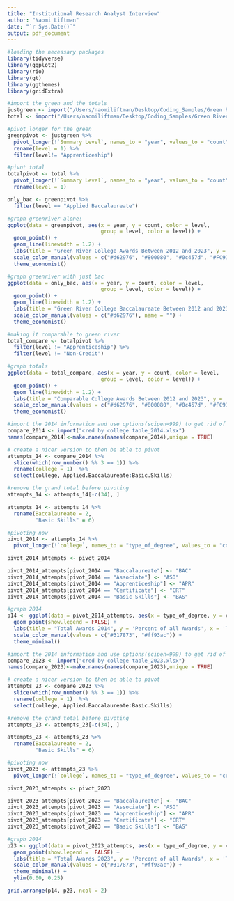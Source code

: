 ```yaml
---
title: "Institutional Research Analyst Interview"
author: "Naomi Liftman"
date: "`r Sys.Date()`"
output: pdf_document
---
```


```r
#loading the necessary packages
library(tidyverse)
library(ggplot2)
library(rio)
library(gt)
library(ggthemes)
library(gridExtra)
```

```r
#import the green and the totals
justgreen <- import("/Users/naomiliftman/Desktop/Coding_Samples/Green River College/Cred detail Table_green.xlsx")
total <- import("/Users/naomiliftman/Desktop/Coding_Samples/Green River College/Cred detail Table_total.xlsx")

#pivot longer for the green 
greenpivot <- justgreen %>%
  pivot_longer(!`Summary Level`, names_to = "year", values_to = "count") %>% 
  rename(level = 1) %>% 
  filter(level!= "Apprenticeship")

#pivot total
totalpivot <- total %>%
  pivot_longer(!`Summary Level`, names_to = "year", values_to = "count") %>% 
  rename(level = 1)

only_bac <- greenpivot %>% 
  filter(level == "Applied Baccalaureate")
```

```r
#graph greenriver alone! 
ggplot(data = greenpivot, aes(x = year, y = count, color = level, 
                              group = level, color = level)) + 
  geom_point() +
  geom_line(linewidth = 1.2) + 
  labs(title = "Green River College Awards Between 2012 and 2023", y = 'Number of Awards', x = 'Year', plot.title = element_text(hjust = 0.5)) +
  scale_color_manual(values = c("#d62976", "#800080", "#0c457d", "#FC913A"), name = "") + 
  theme_economist()
```

```r
#graph greenriver with just bac 
ggplot(data = only_bac, aes(x = year, y = count, color = level, 
                              group = level, color = level)) + 
  geom_point() +
  geom_line(linewidth = 1.2) + 
  labs(title = "Green River College Baccalaureate Between 2012 and 2023", y = 'Number of Awards', x = 'Year') +
  scale_color_manual(values = c("#d62976"), name = "") + 
  theme_economist()
```


```r
#making it comparable to green river 
total_compare <- totalpivot %>% 
  filter(level != "Apprenticeship") %>% 
  filter(level != "Non-Credit")

#graph totals
ggplot(data = total_compare, aes(x = year, y = count, color = level, 
                              group = level, color = level)) + 
  geom_point() +
  geom_line(linewidth = 1.2) + 
  labs(title = "Comparable College Awards Between 2012 and 2023", y = 'Number of Awards', x = 'Year') +
  scale_color_manual(values = c("#d62976", "#800080", "#0c457d", "#FC913A"), name = "")+ 
  theme_economist()
```

```r
#import the 2014 information and use options(scipen=999) to get rid of scientific notation
compare_2014 <- import("cred by college table_2014.xlsx") 
names(compare_2014)<-make.names(names(compare_2014),unique = TRUE)

# create a nicer version to then be able to pivot
attempts_14 <- compare_2014 %>%
  slice(which(row_number() %% 3 == 1)) %>% 
  rename(college = 1)  %>% 
  select(college, Applied.Baccalaureate:Basic.Skills)

#remove the grand total before pivoting
attempts_14 <- attempts_14[-c(34), ]

attempts_14 <- attempts_14 %>% 
  rename(Baccalaureate = 2,
         "Basic Skills" = 6)

#pivoting now 
pivot_2014 <- attempts_14 %>%
  pivot_longer(!`college`, names_to = "type_of_degree", values_to = "count") 

pivot_2014_attempts <- pivot_2014

pivot_2014_attempts[pivot_2014 == "Baccalaureate"] <- "BAC"
pivot_2014_attempts[pivot_2014 == "Associate"] <- "ASO"
pivot_2014_attempts[pivot_2014 == "Apprenticeship"] <- "APR"
pivot_2014_attempts[pivot_2014 == "Certificate"] <- "CRT"
pivot_2014_attempts[pivot_2014 == "Basic Skills"] <- "BAS"
```

```r
#graph 2014
p14 <- ggplot(data = pivot_2014_attempts, aes(x = type_of_degree, y = count, color= ifelse(college == "Green River", "Green River", "Other Colleges"))) + 
  geom_point(show.legend = FALSE) +
  labs(title = "Total Awards 2014", y = 'Percent of all Awards', x = 'Type of Awards', color = "College") +
  scale_color_manual(values = c("#317873", "#ff93ac")) + 
  theme_minimal()
```

```r
#import the 2014 information and use options(scipen=999) to get rid of scientific notation
compare_2023 <- import("cred by college table_2023.xlsx") 
names(compare_2023)<-make.names(names(compare_2023),unique = TRUE)

# create a nicer version to then be able to pivot
attempts_23 <- compare_2023 %>%
  slice(which(row_number() %% 3 == 1)) %>% 
  rename(college = 1)  %>% 
  select(college, Applied.Baccalaureate:Basic.Skills)

#remove the grand total before pivoting
attempts_23 <- attempts_23[-c(34), ]

attempts_23 <- attempts_23 %>% 
  rename(Baccalaureate = 2,
         "Basic Skills" = 6)

#pivoting now 
pivot_2023 <- attempts_23 %>%
  pivot_longer(!`college`, names_to = "type_of_degree", values_to = "count") 

pivot_2023_attempts <- pivot_2023

pivot_2023_attempts[pivot_2023 == "Baccalaureate"] <- "BAC"
pivot_2023_attempts[pivot_2023 == "Associate"] <- "ASO"
pivot_2023_attempts[pivot_2023 == "Apprenticeship"] <- "APR"
pivot_2023_attempts[pivot_2023 == "Certificate"] <- "CRT"
pivot_2023_attempts[pivot_2023 == "Basic Skills"] <- "BAS"
```

```r
#graph 2014
p23 <- ggplot(data = pivot_2023_attempts, aes(x = type_of_degree, y = count, color= ifelse(college == "Green River", "Green River", "Other Colleges"))) + 
  geom_point(show.legend =  FALSE) +
  labs(title = "Total Awards 2023", y = 'Percent of all Awards', x = 'Type of Awards', color = "College") +
  scale_color_manual(values = c("#317873", "#ff93ac")) + 
  theme_minimal() +
  ylim(0.00, 0.25)
```

```r
grid.arrange(p14, p23, ncol = 2)
```






